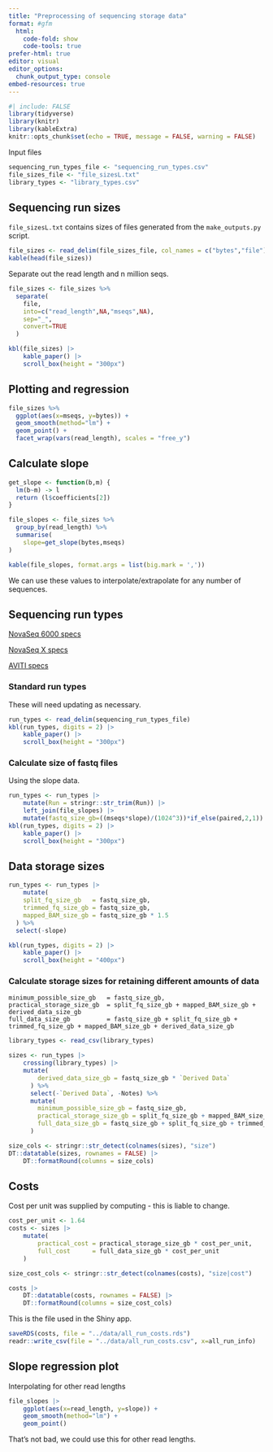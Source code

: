 ---
title: "Preprocessing of sequencing storage data"
format: #gfm
  html:
    code-fold: show
    code-tools: true
prefer-html: true 
editor: visual
editor_options: 
  chunk_output_type: console
embed-resources: true
---

```{r}
#| include: FALSE
library(tidyverse)
library(knitr)
library(kableExtra)
knitr::opts_chunk$set(echo = TRUE, message = FALSE, warning = FALSE)
```

Input files

```{r}
sequencing_run_types_file <- "sequencing_run_types.csv"
file_sizes_file <- "file_sizesL.txt"
library_types <- "library_types.csv"
```

## Sequencing run sizes

`file_sizesL.txt` contains sizes of files generated from the `make_outputs.py` script.

```{r}
file_sizes <- read_delim(file_sizes_file, col_names = c("bytes","file")) 
kable(head(file_sizes))
```

Separate out the read length and n million seqs.

```{r}
file_sizes <- file_sizes %>%
  separate(
    file,
    into=c("read_length",NA,"mseqs",NA),
    sep="_",
    convert=TRUE
  ) 

kbl(file_sizes) |>
	kable_paper() |>
	scroll_box(height = "300px")
```

## Plotting and regression

```{r, fig.width=10, fig.height=7}
file_sizes %>%
  ggplot(aes(x=mseqs, y=bytes)) +
  geom_smooth(method="lm") +
  geom_point() +
  facet_wrap(vars(read_length), scales = "free_y")
```

## Calculate slope

```{r}
get_slope <- function(b,m) {
  lm(b~m) -> l
  return (l$coefficients[2])
}

file_slopes <- file_sizes %>%
  group_by(read_length) %>%
  summarise(
    slope=get_slope(bytes,mseqs)
) 

kable(file_slopes, format.args = list(big.mark = ','))
```

We can use these values to interpolate/extrapolate for any number of sequences.

## Sequencing run types

[NovaSeq 6000 specs](https://emea.illumina.com/systems/sequencing-platforms/novaseq/specifications.html "NovaSeq specs")

[NovaSeq X specs](https://www.illumina.com/systems/sequencing-platforms/novaseq-x-plus/specifications.html)

[AVITI specs](https://www.elementbiosciences.com/products/aviti/specs)\

### Standard run types

These will need updating as necessary.

```{r}
run_types <- read_delim(sequencing_run_types_file)
kbl(run_types, digits = 2) |>
	kable_paper() |>
	scroll_box(height = "300px")
```

### Calculate size of fastq files

Using the slope data.

```{r}
run_types <- run_types |>
	mutate(Run = stringr::str_trim(Run)) |>
	left_join(file_slopes) |>
	mutate(fastq_size_gb=((mseqs*slope)/(1024^3))*if_else(paired,2,1))
kbl(run_types, digits = 2) |>
	kable_paper() |>
	scroll_box(height = "300px")
```

## Data storage sizes

```{r}
run_types <- run_types |>
	mutate(
    split_fq_size_gb   = fastq_size_gb,
    trimmed_fq_size_gb = fastq_size_gb,
    mapped_BAM_size_gb = fastq_size_gb * 1.5
  ) %>%
  select(-slope)

kbl(run_types, digits = 2) |>
	kable_paper() |>
	scroll_box(height = "400px")
```

### Calculate storage sizes for retaining different amounts of data

```         
minimum_possible_size_gb   = fastq_size_gb,
practical_storage_size_gb  = split_fq_size_gb + mapped_BAM_size_gb + derived_data_size_gb
full_data_size_gb          = fastq_size_gb + split_fq_size_gb + trimmed_fq_size_gb + mapped_BAM_size_gb + derived_data_size_gb
```

```{r}
library_types <- read_csv(library_types)

sizes <- run_types |>
	crossing(library_types) |>
	mutate(
	    derived_data_size_gb = fastq_size_gb * `Derived Data`
	  ) %>%
	  select(-`Derived Data`, -Notes) %>%
	  mutate(
	    minimum_possible_size_gb = fastq_size_gb,
	    practical_storage_size_gb = split_fq_size_gb + mapped_BAM_size_gb + derived_data_size_gb,
	    full_data_size_gb = fastq_size_gb + split_fq_size_gb + trimmed_fq_size_gb + mapped_BAM_size_gb + derived_data_size_gb
	  )
```

```{r, echo=FALSE, eval=FALSE}
size_cols <- stringr::str_detect(colnames(sizes), "size")
DT::datatable(sizes, rownames = FALSE) |>
	DT::formatRound(columns = size_cols)
```

## Costs

Cost per unit was supplied by computing - this is liable to change.

```{r}
cost_per_unit <- 1.64
costs <- sizes |>
	mutate(
		practical_cost = practical_storage_size_gb * cost_per_unit,
		full_cost      = full_data_size_gb * cost_per_unit
	)

size_cost_cols <- stringr::str_detect(colnames(costs), "size|cost")

costs |>
	DT::datatable(costs, rownames = FALSE) |>
	DT::formatRound(columns = size_cost_cols)
```

This is the file used in the Shiny app.

```{r, eval=TRUE}
saveRDS(costs, file = "../data/all_run_costs.rds")
readr::write_csv(file = "../data/all_run_costs.csv", x=all_run_info)
```

## Slope regression plot

Interpolating for other read lengths

```{r, fig.height=5, fig.width=5}
file_slopes |>
	ggplot(aes(x=read_length, y=slope)) +
	geom_smooth(method="lm") +
	geom_point()

```

That's not bad, we could use this for other read lengths.
